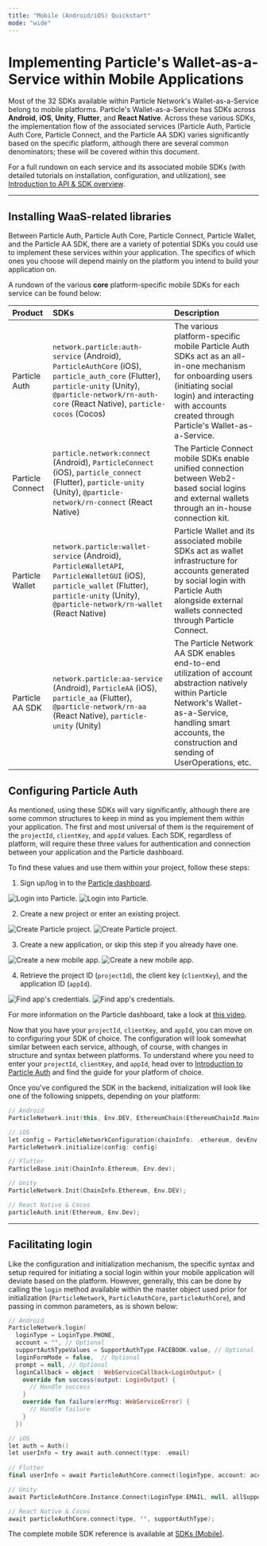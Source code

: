 ```yaml
---
title: "Mobile (Android/iOS) Quickstart"
mode: "wide"
---
```


# Implementing Particle's Wallet-as-a-Service within Mobile Applications

Most of the 32 SDKs available within Particle Network's Wallet-as-a-Service belong to mobile platforms. Particle's Wallet-as-a-Service has SDKs across **Android**, **iOS**, **Unity**, **Flutter**, and **React Native**. Across these various SDKs, the implementation flow of the associated services (Particle Auth, Particle Auth Core, Particle Connect, and the Particle AA SDK) varies significantly based on the specific platform, although there are several common denominators; these will be covered within this document.

For a full rundown on each service and its associated mobile SDKs (with detailed tutorials on installation, configuration, and utilization), see [Introduction to API & SDK overview](/api-reference/introduction).

***

## Installing WaaS-related libraries

Between Particle Auth, Particle Auth Core, Particle Connect, Particle Wallet, and the Particle AA SDK, there are a variety of potential SDKs you could use to implement these services within your application. The specifics of which ones you choose will depend mainly on the platform you intend to build your application on.

A rundown of the various **core** platform-specific mobile SDKs for each service can be found below:

| Product            | SDKs                                                                                                                                                                                                                   | Description                                                                                                                                                                                                             |
| :----------------- | :--------------------------------------------------------------------------------------------------------------------------------------------------------------------------------------------------------------------- | :---------------------------------------------------------------------------------------------------------------------------------------------------------------------------------------------------------------------- |
| Particle Auth      | `network.particle:auth-service` (Android), `ParticleAuthCore` (iOS), `particle_auth_core` (Flutter), `particle-unity` (Unity), `@particle-network/rn-auth-core` (React Native), `particle-cocos` (Cocos)                      | The various platform-specific mobile Particle Auth SDKs act as an all-in-one mechanism for onboarding users (initiating social login) and interacting with accounts created through Particle's Wallet-as-a-Service.     |
| Particle Connect   | `particle.network:connect` (Android), `ParticleConnect` (iOS), `particle_connect` (Flutter), `particle-unity` (Unity), `@particle-network/rn-connect` (React Native)                                                                             | The Particle Connect mobile SDKs enable unified connection between Web2-based social logins and external wallets through an in-house connection kit.                                                                    |
| Particle Wallet    | `network.particle:wallet-service` (Android), `ParticleWalletAPI`, `ParticleWalletGUI` (iOS), `particle_wallet` (Flutter), `particle-unity` (Unity), `@particle-network/rn-wallet` (React Native)                                                 | Particle Wallet and its associated mobile SDKs act as wallet infrastructure for accounts generated by social login with Particle Auth alongside external wallets connected through Particle Connect.                    |
| Particle AA SDK    | `network.particle:aa-service` (Android), `ParticleAA` (iOS), `particle_aa` (Flutter), `@particle-network/rn-aa` (React Native), `particle-unity` (Unity)                                                                   | The Particle Network AA SDK enables end-to-end utilization of account abstraction natively within Particle Network's Wallet-as-a-Service, handling smart accounts, the construction and sending of UserOperations, etc. |


## Configuring Particle Auth

As mentioned, using these SDKs will vary significantly, although there are some common structures to keep in mind as you implement them within your application. The first and most universal of them is the requirement of the `projectId`, `clientKey`, and `appId` values. Each SDK, regardless of platform, will require these three values for authentication and connection between your application and the Particle dashboard.

To find these values and use them within your project, follow these steps:

1. Sign up/log in to the [Particle dashboard](https://dashboard.particle.network).

<div className="flex justify-center">
<img
  className="block h-64 dark:hidden"
  src="/resources/quickstart/waas/images/login.png"
  alt="Login into Particle."
/>
<img
  className="hidden h-64 dark:block"
  src="/resources/quickstart/waas/images/login.png"
  alt="Login into Particle."
/>
</div>

2. Create a new project or enter an existing project.

<div className="flex justify-center">
<img
  className="block h-64 dark:hidden"
  src="/resources/quickstart/waas/images/project.png"
  alt="Create Particle project."
/>
<img
  className="hidden h-64 dark:block"
  src="/resources/quickstart/waas/images/project.png"
  alt="Create Particle project."
/>
</div>

3. Create a new application, or skip this step if you already have one.

<div className="flex justify-center">
<img
  className="block h-64 dark:hidden"
  src="/resources/quickstart/waas/images/mobile-app.png"
  alt="Create a new mobile app."
/>
<img
  className="hidden h-64 dark:block"
  src="/resources/quickstart/waas/images/mobile-app.png"
  alt="Create a new mobile app."
/>
</div>

4. Retrieve the project ID (`projectId`), the client key (`clientKey`), and the application ID (`appId`).

<div className="flex justify-center">
<img
  className="block h-64 dark:hidden"
  src="/resources/quickstart/waas/images/credentials.png"
  alt="Find app's credentials."
/>
<img
  className="hidden h-64 dark:block"
  src="/resources/quickstart/waas/images/credentials.png"
  alt="Find app's credentials."
/>
</div>

For more information on the Particle dashboard, take a look at [this video](https://www.youtube.com/watch?v=d7DYCMNDmjo&ab_channel=ParticleNetwork).

Now that you have your `projectId`, `clientKey`, and `appId`, you can move on to configuring your SDK of choice. The configuration will look somewhat similar between each service, although, of course, with changes in structure and syntax between platforms. To understand where you need to enter your `projectId`, `clientKey`, and `appId`, head over to [Introduction to Particle Auth](/api-reference/auth/introduction) and find the guide for your platform of choice.

Once you've configured the SDK in the backend, initialization will look like one of the following snippets, depending on your platform:

```kotlin Various languages
// Android
ParticleNetwork.init(this, Env.DEV, EthereumChain(EthereumChainId.Mainnet))

// iOS
let config = ParticleNetworkConfiguration(chainInfo: .ethereum, devEnv: .debug)
ParticleNetwork.initialize(config: config)

// Flutter
ParticleBase.init(ChainInfo.Ethereum, Env.dev);

// Unity
ParticleNetwork.Init(ChainInfo.Ethereum, Env.DEV); 

// React Native & Cocos
particleAuth.init(Ethereum, Env.Dev);
```

***

## Facilitating login

Like the configuration and initialization mechanism, the specific syntax and setup required for initiating a social login within your mobile application will deviate based on the platform. However, generally, this can be done by calling the `login` method available within the master object used prior for initialization (`ParticleNetwork`, `ParticleAuthCore`, `particleAuthCore`), and passing in common parameters, as is shown below:

```kotlin Various languages
// Android
ParticleNetwork.login(
  loginType = LoginType.PHONE,
  account = "", // Optional
  supportAuthTypeValues = SupportAuthType.FACEBOOK.value, // Optional
  loginFormMode = false,  // Optional
  prompt = null, // Optional
  loginCallback = object : WebServiceCallback<LoginOutput> {
    override fun success(output: LoginOutput) {
      // Handle success
    }
    override fun failure(errMsg: WebServiceError) {
      // Handle failure
    }
  })

// iOS
let auth = Auth()
let userInfo = try await auth.connect(type: .email)
  
// Flutter
final userInfo = await ParticleAuthCore.connect(loginType, account: account, supportAuthTypes: supportAuthTypes, loginPageConfig: loginPageConfig);

// Unity
await ParticleAuthCore.Instance.Connect(LoginType.EMAIL, null, allSupportLoginTypes, SocialLoginPrompt.SelectAccount, loginPageConfig);

// React Native & Cocos
await particleAuthCore.connect(type, '', supportAuthType);
```

<Tip>The complete mobile SDK reference is available at [SDKs (Mobile)](/api-reference/auth/mobile-sdks/android).</Tip>
